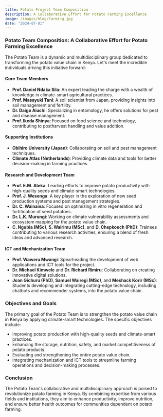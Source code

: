 ```yaml
---
title: Potato Project Team Composition
description: A Collaborative Effort for Potato Farming Excellence
image: /images/blog/farming.jpg
date: "2024-07-01"
---
```


### Potato Team Composition: A Collaborative Effort for Potato Farming Excellence

The Potato Team is a dynamic and multidisciplinary group dedicated to transforming the potato value chain in Kenya. Let's meet the incredible individuals driving this initiative forward:

#### Core Team Members

- **Prof. Daniel Ndaka Sila**: An expert leading the charge with a wealth of knowledge in climate-smart agricultural practices.
- **Prof. Masayuki Tani**: A soil scientist from Japan, providing insights into soil management and fertility.
- **Dr. Daigo Aiuchi**: Specializing in entomology, he offers solutions for pest and disease management.
- **Prof. Ikeda Shinya**: Focused on food science and technology, contributing to postharvest handling and value addition.

#### Supporting Institutions

- **Obihiro University (Japan)**: Collaborating on soil and pest management techniques.
- **Climate Atlas (Netherlands)**: Providing climate data and tools for better decision-making in farming practices.

#### Research and Development Team

- **Prof. E.M. Ateka**: Leading efforts to improve potato productivity with high-quality seeds and climate-smart technologies.
- **Prof. J. Wesonga**: A key player in the exploration of new seed production systems and pest management strategies.
- **Dr. C. Wainaina**: Focused on optimizing in vitro regeneration and fortification of seed potatoes.
- **Dr. L.K. Murungi**: Working on climate vulnerability assessments and ecosystem mapping for the potato value chain.
- **C. Ngubia (MSc)**, **S. Wairimu (MSc)**, and **D. Chepkoech (PhD)**: Trainees contributing to various research activities, ensuring a blend of fresh ideas and advanced research.

#### ICT and Mechanization Team

- **Prof. Waweru Mwangi**: Spearheading the development of web applications and ICT tools for the project.
- **Dr. Michael Kimwele** and **Dr. Richard Rimiru**: Collaborating on creating innovative digital solutions.
- **Joan Gichuru (PhD)**, **Samuel Wairegi (MSc)**, and **Meshack Korir (MSc)**: Students developing and integrating cutting-edge technology, including chatbots and recommender systems, into the potato value chain.

### Objectives and Goals

The primary goal of the Potato Team is to strengthen the potato value chain in Kenya by applying climate-smart technologies. The specific objectives include:

- Improving potato production with high-quality seeds and climate-smart practices.
- Enhancing the storage, nutrition, safety, and market competitiveness of potato products.
- Evaluating and strengthening the entire potato value chain.
- Integrating mechanization and ICT tools to streamline farming operations and decision-making processes.

### Conclusion

The Potato Team's collaborative and multidisciplinary approach is poised to revolutionize potato farming in Kenya. By combining expertise from various fields and institutions, they aim to enhance productivity, improve nutrition, and ensure better health outcomes for communities dependent on potato farming.
